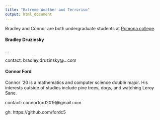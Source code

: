 ```yaml
---
title: "Extreme Weather and Terrorism"
output: html_document
---
```


Bradley and Connor are both undergraduate students at [Pomona college](https://www.pomona.edu/).

#### Bradley Druzinsky

...

contact: bradley.druzinsky@...com


#### Connor Ford

Connor '20 is a mathematics and computer science double major. His interests outside of studies include pine trees, dogs, and watching Leroy Sane.

contact: connorford2016@gmail.com

gh: https://github.com/fordc5

